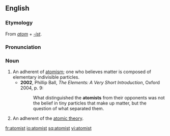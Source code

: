 ==English==
===Etymology===
From ''[[atom]]'' + ''[[-ist]]''.

===Pronunciation===
{{IPA|/ˈætəmɪst/}}

===Noun===
{{en-noun}}

# An adherent of [[atomism]]; one who believes matter is composed of elementary indivisible particles.
#*'''2002''', Phillip Ball, ''The Elements: A Very Short Introduction'', Oxford 2004, p. 9:
#*:What distinguished the '''atomists''' from their opponents was not the belief in tiny particles that make up matter, but the question of what separated them.
# An adherent of the [[atomic theory]].

[[fr:atomist]]
[[io:atomist]]
[[sq:atomist]]
[[vi:atomist]]